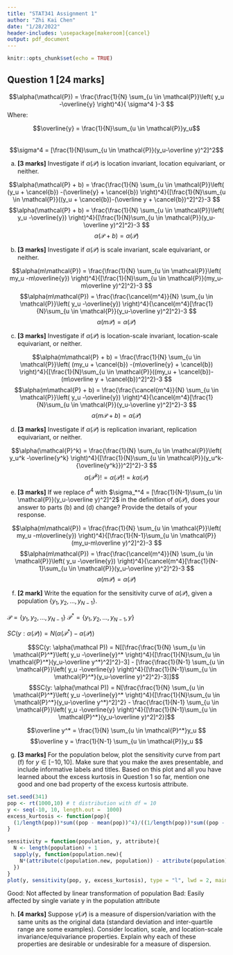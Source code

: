 ```yaml
---
title: "STAT341 Assignment 1"
author: "Zhi Kai Chen"
date: "1/28/2022"
header-includes: \usepackage[makeroom]{cancel}
output: pdf_document
---
```


```r
knitr::opts_chunk$set(echo = TRUE)
```

## Question 1 [24 marks]

$$\alpha(\mathcal{P}) = \frac{\frac{1}{N} \sum_{u \in \mathcal{P}}\left( y_u -\overline{y} \right)^4}{ \sigma^4 }-3 $$
Where:

$$\overline{y} = \frac{1}{N}\sum_{u \in \mathcal{P}}y_u$$  
$$\sigma^4 = [\frac{1}{N}\sum_{u \in \mathcal{P}}(y_u-\overline y)^2]^2$$

(a) **[3 marks]** Investigate if $\alpha(\mathcal P)$ is location invariant, location equivariant, or neither.

$$\alpha(\mathcal{P} + b) = \frac{\frac{1}{N} \sum_{u \in \mathcal{P}}\left( (y_u + \cancel{b}) -(\overline{y} + \cancel{b}) \right)^4}{[\frac{1}{N}\sum_{u \in \mathcal{P}}((y_u + \cancel{b})-(\overline y + \cancel{b})^2]^2}-3 $$
$$\alpha(\mathcal{P} + b) = \frac{\frac{1}{N} \sum_{u \in \mathcal{P}}\left( y_u -\overline{y}) \right)^4}{[\frac{1}{N}\sum_{u \in \mathcal{P}}(y_u-\overline y)^2]^2}-3 $$
$$\alpha(\mathcal{P} + b) = \alpha(\mathcal{P}) $$
\center{Location Invariant}

(b) **[3 marks]** Investigate if $\alpha(\mathcal P)$ is scale invariant, scale equivariant, or neither.

$$\alpha(m\mathcal{P}) = \frac{\frac{1}{N} \sum_{u \in \mathcal{P}}\left( my_u -m\overline{y}) \right)^4}{[\frac{1}{N}\sum_{u \in \mathcal{P}}(my_u-m\overline y)^2]^2}-3 $$
$$\alpha(m\mathcal{P}) = \frac{\frac{\cancel{m^4}}{N} \sum_{u \in \mathcal{P}}\left( y_u -\overline{y}) \right)^4}{\cancel{m^4}[\frac{1}{N}\sum_{u \in \mathcal{P}}(y_u-\overline y)^2]^2}-3 $$
$$\alpha(m\mathcal{P}) = \alpha(\mathcal{P}) $$
\center{Scale Invariant}

(c) **[3 marks]** Investigate if $\alpha(\mathcal P)$ is location-scale invariant, location-scale equivariant, or neither.

$$\alpha(m\mathcal{P} + b) = \frac{\frac{1}{N} \sum_{u \in \mathcal{P}}\left( (my_u + \cancel{b}) -(m\overline{y} + \cancel{b}) \right)^4}{[\frac{1}{N}\sum_{u \in \mathcal{P}}((my_u + \cancel{b})-(m\overline y + \cancel{b})^2]^2}-3 $$
$$\alpha(m\mathcal{P} + b) = \frac{\frac{\cancel{m^4}}{N} \sum_{u \in \mathcal{P}}\left( y_u -\overline{y}) \right)^4}{\cancel{m^4}[\frac{1}{N}\sum_{u \in \mathcal{P}}(y_u-\overline y)^2]^2}-3 $$
$$\alpha(m\mathcal{P}+b) = \alpha(\mathcal{P}) $$
\center{Location Scale Invariant}

(d) **[3 marks]** Investigate if $\alpha(\mathcal P)$ is replication invariant, replication equivariant, or neither.

$$\alpha(\mathcal{P}^k) = \frac{\frac{1}{N} \sum_{u \in \mathcal{P}}\left( y_u^k -\overline{y^k} \right)^4}{[\frac{1}{N}\sum_{u \in \mathcal{P}}(y_u^k-{\overline{y^k}})^2]^2}-3 $$
\center{There is no way to factor out the k}
$$\alpha(\mathcal{P}^k) != \alpha(\mathcal{P}) !=  k\alpha(\mathcal{P})$$
\center{Neither replication invariant or replication equivarient}


(e) **[3 marks]** If we replace $\sigma^4$ with $\sigma_*^4 = [\frac{1}{N-1}\sum_{u \in \mathcal{P}}(y_u-\overline y)^2]^2$ in the definition of $\alpha(\mathcal P)$, does your answer to parts (b) and (d) change? Provide the details of your response.

$$\alpha(m\mathcal{P}) = \frac{\frac{1}{N} \sum_{u \in \mathcal{P}}\left( my_u -m\overline{y}) \right)^4}{[\frac{1}{N-1}\sum_{u \in \mathcal{P}}(my_u-m\overline y)^2]^2}-3 $$
$$\alpha(m\mathcal{P}) = \frac{\frac{\cancel{m^4}}{N} \sum_{u \in \mathcal{P}}\left( y_u -\overline{y}) \right)^4}{\cancel{m^4}[\frac{1}{N-1}\sum_{u \in \mathcal{P}}(y_u-\overline y)^2]^2}-3 $$
$$\alpha(m\mathcal{P}) = \alpha(\mathcal{P}) $$
\center{part b) remains scale invariant}

\center{part d) remains neither. There is no way to factor out the k for the skewness attribute.}

(f) **[2 mark]** Write the equation for the sensitivity curve of $\alpha(\mathcal P)$, given a population $\left\{y_1, y_2, \dots, y_{N-1} \right\}$. 

$\mathcal P = \left\{y_1, y_2, \dots, y_{N-1} \right\}$
$\mathcal P^* = \left\{y_1, y_2, \dots, y_{N-1}, y \right\}$

$SC(y: \alpha(\mathcal P)) = N(\alpha(\mathcal P^*) - \alpha(\mathcal P))$

$$SC(y: \alpha(\mathcal P)) = N[[\frac{\frac{1}{N} \sum_{u \in \mathcal{P}^*}\left( y_u -\overline{y}^* \right)^4}{[\frac{1}{N}\sum_{u \in \mathcal{P}^*}(y_u-\overline y^*)^2]^2}-3] - [\frac{\frac{1}{N-1} \sum_{u \in \mathcal{P}}\left( y_u -\overline{y} \right)^4}{[\frac{1}{N-1}\sum_{u \in \mathcal{P}^*}(y_u-\overline y)^2]^2}-3]]$$
$$SC(y: \alpha(\mathcal P)) = N[\frac{\frac{1}{N} \sum_{u \in \mathcal{P}^*}\left( y_u -\overline{y}^* \right)^4}{[\frac{1}{N}\sum_{u \in \mathcal{P}^*}(y_u-\overline y^*)^2]^2} - \frac{\frac{1}{N-1} \sum_{u \in \mathcal{P}}\left( y_u -\overline{y} \right)^4}{[\frac{1}{N-1}\sum_{u \in \mathcal{P}^*}(y_u-\overline y)^2]^2}]$$
\center{where:}

$$\overline y^* = \frac{1}{N} \sum_{u \in \mathcal{P}^*}y_u $$
$$\overline y = \frac{1}{N-1} \sum_{u \in \mathcal{P}}y_u $$


(g) **[3 marks]** For the population below, plot the sensitivity curve from part (f) for $y \in [-10,10]$. Make sure that you make the axes presentable, and include informative labels and titles. Based on this plot and all you have learned about the excess kurtosis in Question 1 so far, mention one good and one bad property of the excess kurtosis attribute.

```r
set.seed(341)
pop <- rt(1000,10) # t distribution with df = 10
y <- seq(-10, 10, length.out =  1000)
excess_kurtosis <- function(pop){
  (1/length(pop))*sum((pop - mean(pop))^4)/((1/length(pop))*sum((pop - mean(pop))^2)^2)
}

sensitivity = function(population, y, attribute){
  N <- length(population) + 1
  sapply(y, function(population.new){
    N*(attribute(c(population.new, population)) - attribute(population))
  })
}
plot(y, sensitivity(pop, y, excess_kurtosis), type = "l", lwd = 2, main = "Sensitivity Curve for Excess Kurtosis", ylab = "Sensitivity")
```

Good: Not affected by linear transformation of population
Bad: Easily affected by single variate y in the population attribute

(h) **[4 marks]** Suppose $\gamma(\mathcal P)$ is a measure of dispersion/variation with the same units as the original data (standard deviation and inter-quartile range are some examples). Consider location, scale, and location-scale invariance/equivariance properties. Explain why each of these properties are desirable or undesirable for a measure of dispersion. 
